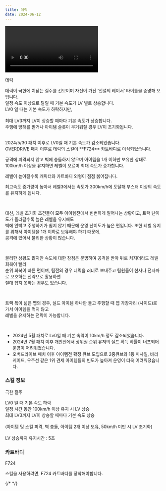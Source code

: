```yaml
---
title: 데릭
date: 2024-06-12
---
```


<Division className="mdRatio">
	<Video fileName="skill/skill-derek.mp4" />
</Division>

<Sprite className="character" backgroundPosition="-323px -1060px">데릭</Sprite>

<Bq>데릭이 극한에 치닫는 질주를 선보이며 자신이 가진 ‘전설의 레이서’ 타이틀을 증명해 보입니다.<br/>
일정 속도 이상으로 달릴 때 기본 속도가 LV 별로 상승합니다. <br/>
LV0 일 때는 기본 속도가 하락하지만,<br/><br/>
최대 LV3까지 LV이 상승할 때마다 기본 속도가 상승합니다.<br/>
주행에 방해를 받거나 아이템 슬롯이 무거워질 경우 LV이 초기화됩니다. <br/><br/>
<Link target="_blank" href="https://kartdrift.nexon.com/kartdrift/ko/news/update/view?threadId=2574039">2024/5/30 패치</Link> 이후로 LV0일 때 기본 속도가 감소되었습니다.<br/>
OVERDRIVE 패치 이후로 데릭의 스킬이 **F724** 카트바디로 이식되었습니다.</Bq>

공격에 피격되지 않고 벽에 충돌하지 않으며 아이템을 1개 이하만 보유한 상태로 100km/h 이상을 유지하면 레벨이 오르며 최대 속도가 증가합니다.

레벨이 높아질수록 캐릭터와 카트바디 외형이 점점 붉어집니다. <br/>

최고속도 증가량이 높아서 레벨3에서는 속도가 300km/h에 도달해 부스터 이상의 속도를 유지하게 됩니다.

<br/>

대신, 레벨 초기화 조건들이 모두 아이템전에서 빈번하게 일어나는 상황이고, 트랙 난이도가 올라갈수록 높은 레벨을 유지해도 <br/>
벽에 안박고 주행하기가 쉽지 않기 때문에 운영 난이도가 높은 편입니다.
또한 레벨 유지를 위해서 아이템을 1개 이하로 보유해야 하기 때문에, <br/> 공격에 있어서 불리한 상황이 많습니다.

<br/>

불리한 상황도 많지만 속도에 대한 장점은 분명하여 공격을 받아 뒤로 처지더라도 레벨 회복이 빨라 <br/>
순위 회복이 빠른 편이며, 팀전의 경우 데릭을 러너로 보내주고 팀원들이 천사나 전자파로 보호하는 전략으로 활용하면 <br/>
절대 잡지 못하는 경우도 있습니다.

<br/>

트랙 폭이 넓은 맵의 경우, 실드 아이템 하나만 들고 주행할 때 맵 가장자리 (사이드)로 가서 아이템을 먹지 않고 <br/>
레벨을 유지하는 전략이 가능합니다. 

<br/>

- 2024년 5월 패치로 Lv0일 때 기본 속력이 10km/h 정도 감소되었습니다.
- 2024년 7월 패치 이후 개인전에서 상위권 순위 유저의 실드 획득 확률이 너프되어 운영이 어려워졌습니다.
- 오버드라이브 패치 이후 아이템전 확정 큐브 도입으로 2중큐브와 1등 미사일, 바리케이드, 우주선 같은 1위 견제 아이템들의 빈도가 높아져 운영이 더욱 어려워졌습니다.

### 스킬 정보

<Sprite className="skill" backgroundPosition="-550px -280px">극한 질주</Sprite>

<Info diffText="숙련자 추천" titleText="극한 질주" tagText="액티브"/>

<Bq>LV0 일 때 기본 속도 하락 <br/>
일정 시간 동안 100km/h 이상 유지 시 LV 상승<br/>
최대 LV3까지 LV이 상승할 때마다 기본 속도 상승<br/><br/>
(아이템 및 스킬 피격, 벽 충돌, 아이템 2개 이상 보유, 50km/h 미만 시 LV 초기화)<br/><br/>
LV 상승까지 유지시간 : 5초</Bq>


### 카트바디

<Sprite className="kart" backgroundPosition="-2284px 41px">
	F724
</Sprite>

스킬을 사용하려면, F724 카트바디를 장착해야합니다.


{/* <TagList title="LV 상승까지 유지시간">
    <Tag name="일반" text1="5초"/>
    <Tag name="고급" text1="4.7초"/>
    <Tag name="희귀" text1="4.4초"/>
    <Tag name="영웅" text1="4.1초"/>
    <Tag name="전설" text1="3.8초"/>
</TagList> */}